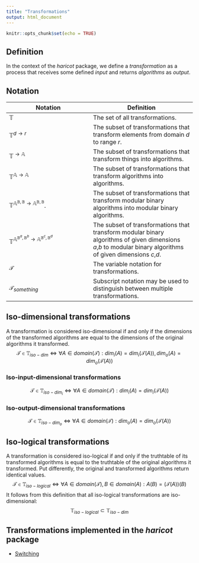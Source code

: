 ```yaml
---
title: "Transformations"
output: html_document
---
```


```r
knitr::opts_chunk$set(echo = TRUE)
```

## Definition

In the context of the *haricot* package, we define a *transformation* as a process that receives some defined *input* and returns *algorithms* as *output*. 

## Notation

Notation | Definition
---------|-----------
$\mathbb{T}$ | The set of all transformations.
$\mathbb{T}^{d \rightarrow r}$ | The subset of transformations that transform elements from domain $d$ to range $r$.
$\mathbb{T}^{\rightarrow \mathbb{A}}$ | The subset of transformations that transform things into algorithms.
$\mathbb{T}^{\mathbb{A} \rightarrow \mathbb{A}}$ | The subset of transformations that transform algorithms into algorithms.
$\mathbb{T}^{\mathbb{A}^{\mathbb{B},\mathbb{B}} \rightarrow \mathbb{A}^{\mathbb{B},\mathbb{B}}}$. | The subset of transformations that transform modular binary algorithms into modular binary algorithms.
$\mathbb{T}^{\mathbb{A}^{\mathbb{B}^{a},\mathbb{B}^{b}} \rightarrow \mathbb{A}^{\mathbb{B}^{c},\mathbb{B}^{d}}}$ | The subset of transformations that transform modular binary algorithms of given dimensions $a$,$b$ to modular binary algorithms of given dimensions $c$,$d$.
$\mathcal{T}$ | The variable notation for transformations. 
$\mathcal{T}_{something}$ | Subscript notation may be used to distinguish between multiple transformations.  

## Iso-dimensional transformations

A transformation is considered iso-dimensional if and only if the dimensions of the transformed algorithms are equal to the dimensions of the original algorithms it transformed.
$$ \mathcal{T} \in \mathbb{T}_{iso-dim} \Longleftrightarrow \forall A \in domain(\mathcal{T}): dim_{i}(A)=dim_{i}(\mathcal{T}(A)),dim_{o}(A)=dim_{o}(\mathcal{T}(A)) $$

### Iso-input-dimensional transformations

$$ \mathcal{T} \in \mathbb{T}_{iso-dim_{i}} \Longleftrightarrow \forall A \in domain(\mathcal{T}): dim_{i}(A)=dim_{i}(\mathcal{T}(A)) $$

### Iso-output-dimensional transformations

$$ \mathcal{T} \in \mathbb{T}_{iso-dim_{o}} \Longleftrightarrow \forall A \in domain(\mathcal{T}): dim_{o}(A)=dim_{o}(\mathcal{T}(A)) $$

## Iso-logical transformations

A transformation is considered iso-logical if and only if the truthtable of its transformed algorithms is equal to the truthtable of the original algorithms it transformed. Put differently, the original and transformed algorithms return identical values.  
$$ \mathcal{T} \in \mathbb{T}_{iso-logical} \Longleftrightarrow \forall A \in domain(\mathcal{T}),B \in domain(A): A(B)=(\mathcal{T}(A))(B) $$
It follows from this definition that all iso-logical transformations are iso-dimensional:
$$\mathbb{T}_{iso-logical} \subset \mathbb{T}_{iso-dim}$$

## Transformations implemented in the *haricot* package

* [Switching](switching.html)
